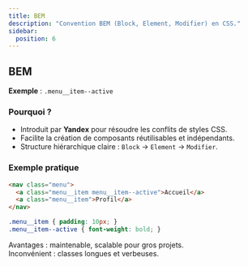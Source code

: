 ```yaml
---
title: BEM
description: "Convention BEM (Block, Element, Modifier) en CSS."
sidebar:
  position: 6
---
```


## BEM

**Exemple** : `.menu__item--active`  

### Pourquoi ?  
- Introduit par **Yandex** pour résoudre les conflits de styles CSS.  
- Facilite la création de composants réutilisables et indépendants.  
- Structure hiérarchique claire : `Block` → `Element` → `Modifier`.  

### Exemple pratique

```html
<nav class="menu">
  <a class="menu__item menu__item--active">Accueil</a>
  <a class="menu__item">Profil</a>
</nav>
```

```css
.menu__item { padding: 10px; }
.menu__item--active { font-weight: bold; }
```

Avantages : maintenable, scalable pour gros projets.  
Inconvénient : classes longues et verbeuses.  
